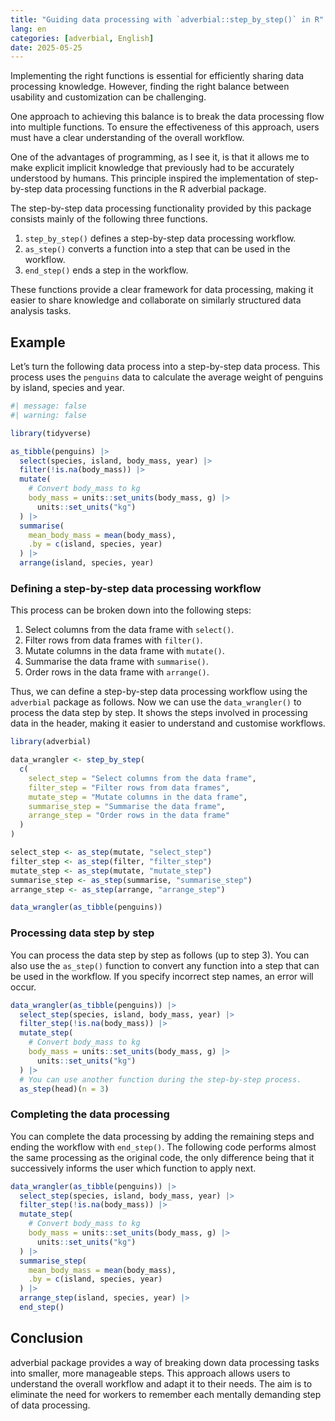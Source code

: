 ```yaml
---
title: "Guiding data processing with `adverbial::step_by_step()` in R"
lang: en
categories: [adverbial, English]
date: 2025-05-25
---
```


Implementing the right functions is essential for efficiently sharing data processing knowledge. However, finding the right balance between usability and customization can be challenging.

One approach to achieving this balance is to break the data processing flow into multiple functions. To ensure the effectiveness of this approach, users must have a clear understanding of the overall workflow.

One of the advantages of programming, as I see it, is that it allows me to make explicit implicit knowledge that previously had to be accurately understood by humans. This principle inspired the implementation of step-by-step data processing functions in the R adverbial package.

The step-by-step data processing functionality provided by this package consists mainly of the following three functions.

1.  `step_by_step()` defines a step-by-step data processing workflow.
2.  `as_step()` converts a function into a step that can be used in the workflow.
3.  `end_step()` ends a step in the workflow.

These functions provide a clear framework for data processing, making it easier to share knowledge and collaborate on similarly structured data analysis tasks.

## Example

Let's turn the following data process into a step-by-step data process. This process uses the `penguins` data to calculate the average weight of penguins by island, species and year.

```r
#| message: false
#| warning: false

library(tidyverse)

as_tibble(penguins) |>
  select(species, island, body_mass, year) |>
  filter(!is.na(body_mass)) |>
  mutate(
    # Convert body_mass to kg
    body_mass = units::set_units(body_mass, g) |>
      units::set_units("kg")
  ) |> 
  summarise(
    mean_body_mass = mean(body_mass),
    .by = c(island, species, year)
  ) |> 
  arrange(island, species, year)

```

### Defining a step-by-step data processing workflow

This process can be broken down into the following steps:

1.  Select columns from the data frame with `select()`.
2.  Filter rows from data frames with `filter()`.
3.  Mutate columns in the data frame with `mutate()`.
4.  Summarise the data frame with `summarise()`.
5.  Order rows in the data frame with `arrange()`.

Thus, we can define a step-by-step data processing workflow using the `adverbial` package as follows. Now we can use the `data_wrangler()` to process the data step by step. It shows the steps involved in processing data in the header, making it easier to understand and customise workflows.

```r

library(adverbial)

data_wrangler <- step_by_step(
  c(
    select_step = "Select columns from the data frame",
    filter_step = "Filter rows from data frames",
    mutate_step = "Mutate columns in the data frame",
    summarise_step = "Summarise the data frame",
    arrange_step = "Order rows in the data frame"
  )
)

select_step <- as_step(mutate, "select_step")
filter_step <- as_step(filter, "filter_step")
mutate_step <- as_step(mutate, "mutate_step")
summarise_step <- as_step(summarise, "summarise_step")
arrange_step <- as_step(arrange, "arrange_step")

```

```r

data_wrangler(as_tibble(penguins))

```

### Processing data step by step

You can process the data step by step as follows (up to step 3). You can also use the `as_step()` function to convert any function into a step that can be used in the workflow. If you specify incorrect step names, an error will occur.

```r

data_wrangler(as_tibble(penguins)) |> 
  select_step(species, island, body_mass, year) |>
  filter_step(!is.na(body_mass)) |>
  mutate_step(
    # Convert body_mass to kg
    body_mass = units::set_units(body_mass, g) |>
      units::set_units("kg")
  ) |> 
  # You can use another function during the step-by-step process.
  as_step(head)(n = 3)

```

### Completing the data processing

You can complete the data processing by adding the remaining steps and ending the workflow with `end_step()`. The following code performs almost the same processing as the original code, the only difference being that it successively informs the user which function to apply next.

```r

data_wrangler(as_tibble(penguins)) |> 
  select_step(species, island, body_mass, year) |>
  filter_step(!is.na(body_mass)) |>
  mutate_step(
    # Convert body_mass to kg
    body_mass = units::set_units(body_mass, g) |>
      units::set_units("kg")
  ) |> 
  summarise_step(
    mean_body_mass = mean(body_mass),
    .by = c(island, species, year)
  ) |> 
  arrange_step(island, species, year) |> 
  end_step()

```

## Conclusion

adverbial package provides a way of breaking down data processing tasks into smaller, more manageable steps. This approach allows users to understand the overall workflow and adapt it to their needs. The aim is to eliminate the need for workers to remember each mentally demanding step of data processing.
